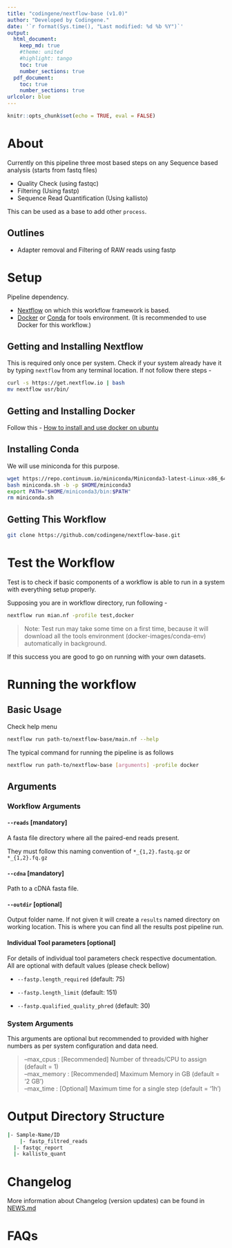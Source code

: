 ```yaml
---
title: "codingene/nextflow-base (v1.0)"
author: "Developed by Codingene."
date: '`r format(Sys.time(), "Last modified: %d %b %Y")`'
output:
  html_document:
    keep_md: true
    #theme: united
    #highlight: tango
    toc: true
    number_sections: true
  pdf_document:
    toc: true
    number_sections: true
urlcolor: blue
---
```


```r
knitr::opts_chunk$set(echo = TRUE, eval = FALSE)
```

# About

Currently on this pipeline three most based steps on any Sequence based analysis (starts from fastq files)

* Quality Check (using fastqc)
* Filtering (Using fastp) 
* Sequence Read Quantification (Using kallisto)

This can be used as a base to add other `process`.

## Outlines

* Adapter removal and Filtering of RAW reads using fastp

# Setup

Pipeline dependency. 

* [Nextflow](https://www.nextflow.io/) on which this workflow framework is based.
* [Docker](https://www.docker.io/) or [Conda](https://docs.conda.io/en/latest/) for tools environment. (It is recommended to use Docker for this workflow.)

## Getting and Installing Nextflow

This is required only once per system. Check if your system already have it by typing `nextflow` from any terminal location. If not follow there steps -

```bash
curl -s https://get.nextflow.io | bash
mv nextflow usr/bin/
```

## Getting and Installing Docker

Follow this - [How to install and use docker on ubuntu](https://www.digitalocean.com/community/tutorials/how-to-install-and-use-docker-on-ubuntu-18-04)

## Installing Conda

We will use miniconda for this purpose.

```bash
wget https://repo.continuum.io/miniconda/Miniconda3-latest-Linux-x86_64.sh -O miniconda.sh
bash miniconda.sh -b -p $HOME/miniconda3
export PATH="$HOME/miniconda3/bin:$PATH"
rm miniconda.sh
```

## Getting This Workflow

```bash
git clone https://github.com/codingene/nextflow-base.git
```

# Test the Workflow

Test is to check if basic components of a workflow is able to run in a system with everything setup properly. 

Supposing you are in workflow directory, run following -

```bash
nextflow run mian.nf -profile test,docker
```

> Note: Test run may take some time on a first time, because it will download all the tools environment (docker-images/conda-env) automatically in background.

If this success you are good to go on running with your own datasets.

# Running the workflow

## Basic Usage

Check help menu

```bash
nextflow run path-to/nextflow-base/main.nf --help
```

The typical command for running the pipeline is as follows

```bash
nextflow run path-to/nextflow-base [arguments] -profile docker
```

## Arguments 

### Workflow Arguments

#### `--reads` [mandatory]

A fasta file directory where all the paired-end reads present. 

They must follow this naming convention of `*_{1,2}.fastq.gz` or `*_{1,2}.fq.gz`

#### `--cdna` [mandatory]

Path to a cDNA fasta file.

#### `--outdir` [optional]

Output folder name. If not given it will create a `results` named directory on working location. This is where you can find all the results post pipeline run.

#### Individual Tool parameters [optional]

For details of individual tool parameters check respective documentation. All are optional with default values (please check bellow)

* `--fastp.length_required` (default: 75)
    
* `--fastp.length_limit` (default: 151)

* `--fastp.qualified_quality_phred` (default: 30)

### System Arguments

This arguments are optional but recommended to provided with higher numbers as per system configuration and data need.

> --max_cpus    : [Recommended] Number of threads/CPU to assign (default = 1)  
> --max_memory  : [Recommended] Maximum Memory in GB (default = '2 GB')  
> --max_time    : [Optional] Maximum time for a single step (default = '1h')


# Output Directory Structure

```bash
|- Sample-Name/ID  
	|- fastp_filtred_reads
  |- fastqc_report
  |- kallisto_quant
```

# Changelog

More information about Changelog (version updates) can be found in [NEWS.md](../NEWS.md)

# FAQs

[assets]: ../assets